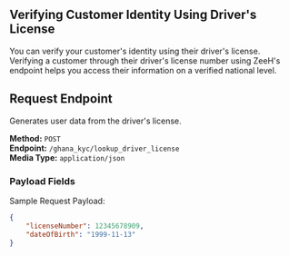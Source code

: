 ## Verifying Customer Identity Using Driver's License
You can verify your customer's identity using their driver's license.
Verifying a customer through their driver's license number using ZeeH's endpoint helps you access their information on a verified national level.


## Request Endpoint
Generates user data from the driver's license.

**Method:** `POST`  
**Endpoint:** `/ghana_kyc/lookup_driver_license`   
**Media Type:** `application/json`


### Payload Fields
Sample Request Payload:

``` json
{
    "licenseNumber": 12345678909,
    "dateOfBirth": "1999-11-13"
}
```
